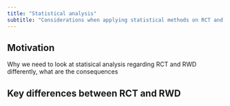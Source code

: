 ```yaml
---
title: "Statistical analysis"
subtitle: "Considerations when applying statistical methods on RCT and RWD"
---
```



## Motivation

Why we need to look at statisical analysis regarding RCT and RWD differently, what are the consequences



## Key differences between RCT and RWD





